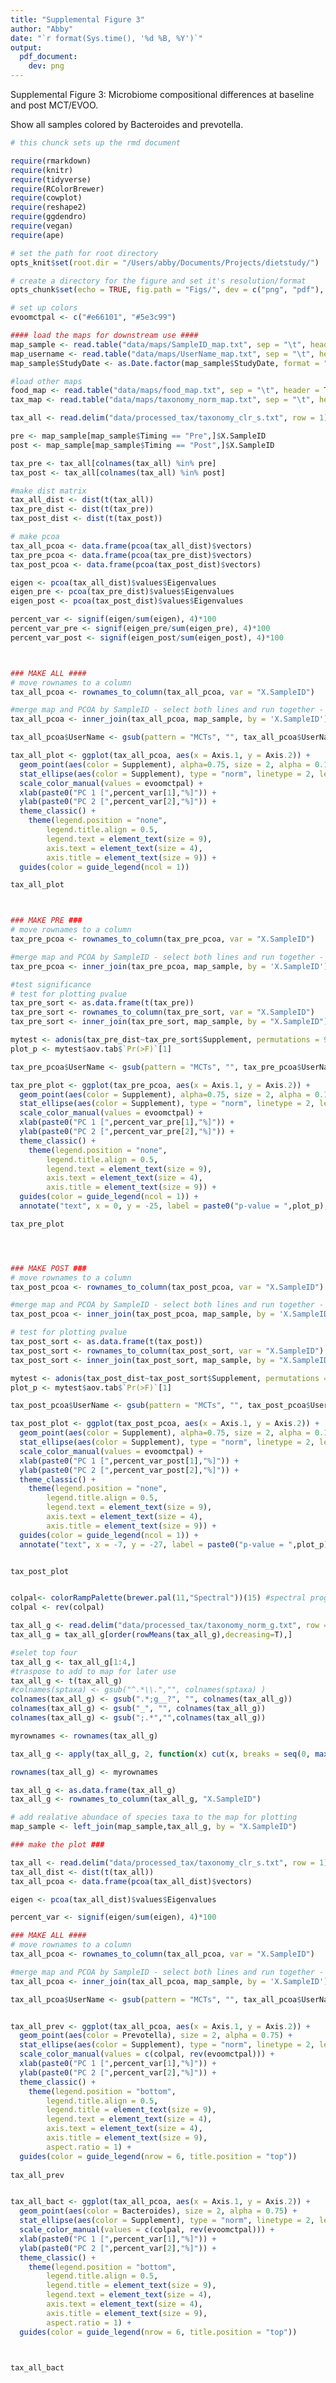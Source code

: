 ```yaml
---
title: "Supplemental Figure 3"
author: "Abby"
date: "`r format(Sys.time(), '%d %B, %Y')`"
output: 
  pdf_document:
    dev: png
---
```


Supplemental Figure 3: Microbiome compositional differences at baseline and post MCT/EVOO.

Show all samples colored by Bacteroides and prevotella.



```r
# this chunck sets up the rmd document

require(rmarkdown)
require(knitr)
require(tidyverse)
require(RColorBrewer) 
require(cowplot)
require(reshape2)
require(ggdendro)
require(vegan)
require(ape)

# set the path for root directory
opts_knit$set(root.dir = "/Users/abby/Documents/Projects/dietstudy/")

# create a directory for the figure and set it's resolution/format
opts_chunk$set(echo = TRUE, fig.path = "Figs/", dev = c("png", "pdf"), dpi = 300)

# set up colors
evoomctpal <- c("#e66101", "#5e3c99")

```

```r
#### load the maps for downstream use ####
map_sample <- read.table("data/maps/SampleID_map.txt", sep = "\t", header = T, comment = "")
map_username <- read.table("data/maps/UserName_map.txt", sep = "\t", header = T, comment = "")
map_sample$StudyDate <- as.Date.factor(map_sample$StudyDate, format = "%m/%d/%y")

#load other maps
food_map <- read.table("data/maps/food_map.txt", sep = "\t", header = T, comment = "")
tax_map <- read.table("data/maps/taxonomy_norm_map.txt", sep = "\t", header = T, comment = "")

```

```r

tax_all <- read.delim("data/processed_tax/taxonomy_clr_s.txt", row = 1)

pre <- map_sample[map_sample$Timing == "Pre",]$X.SampleID
post <- map_sample[map_sample$Timing == "Post",]$X.SampleID

tax_pre <- tax_all[colnames(tax_all) %in% pre]
tax_post <- tax_all[colnames(tax_all) %in% post]

#make dist matrix
tax_all_dist <- dist(t(tax_all))
tax_pre_dist <- dist(t(tax_pre))
tax_post_dist <- dist(t(tax_post))

# make pcoa
tax_all_pcoa <- data.frame(pcoa(tax_all_dist)$vectors)
tax_pre_pcoa <- data.frame(pcoa(tax_pre_dist)$vectors)
tax_post_pcoa <- data.frame(pcoa(tax_post_dist)$vectors)

eigen <- pcoa(tax_all_dist)$values$Eigenvalues
eigen_pre <- pcoa(tax_pre_dist)$values$Eigenvalues
eigen_post <- pcoa(tax_post_dist)$values$Eigenvalues

percent_var <- signif(eigen/sum(eigen), 4)*100
percent_var_pre <- signif(eigen_pre/sum(eigen_pre), 4)*100
percent_var_post <- signif(eigen_post/sum(eigen_post), 4)*100



### MAKE ALL ####
# move rownames to a column
tax_all_pcoa <- rownames_to_column(tax_all_pcoa, var = "X.SampleID")

#merge map and PCOA by SampleID - select both lines and run together - won't work otherwise
tax_all_pcoa <- inner_join(tax_all_pcoa, map_sample, by = 'X.SampleID')

tax_all_pcoa$UserName <- gsub(pattern = "MCTs", "", tax_all_pcoa$UserName)

tax_all_plot <- ggplot(tax_all_pcoa, aes(x = Axis.1, y = Axis.2)) +
  geom_point(aes(color = Supplement), alpha=0.75, size = 2, alpha = 0.1) +
  stat_ellipse(aes(color = Supplement), type = "norm", linetype = 2, level = 0.95, alpha = 0.7) +
  scale_color_manual(values = evoomctpal) +
  xlab(paste0("PC 1 [",percent_var[1],"%]")) +
  ylab(paste0("PC 2 [",percent_var[2],"%]")) +
  theme_classic() +                                                                      
    theme(legend.position = "none",
        legend.title.align = 0.5,
        legend.text = element_text(size = 9),
        axis.text = element_text(size = 4),
        axis.title = element_text(size = 9)) +
  guides(color = guide_legend(ncol = 1)) 

tax_all_plot



### MAKE PRE ###
# move rownames to a column
tax_pre_pcoa <- rownames_to_column(tax_pre_pcoa, var = "X.SampleID")

#merge map and PCOA by SampleID - select both lines and run together - won't work otherwise
tax_pre_pcoa <- inner_join(tax_pre_pcoa, map_sample, by = 'X.SampleID')

#test significance
# test for plotting pvalue
tax_pre_sort <- as.data.frame(t(tax_pre))
tax_pre_sort <- rownames_to_column(tax_pre_sort, var = "X.SampleID")
tax_pre_sort <- inner_join(tax_pre_sort, map_sample, by = "X.SampleID")

mytest <- adonis(tax_pre_dist~tax_pre_sort$Supplement, permutations = 999)
plot_p <- mytest$aov.tab$`Pr(>F)`[1]

tax_pre_pcoa$UserName <- gsub(pattern = "MCTs", "", tax_pre_pcoa$UserName)

tax_pre_plot <- ggplot(tax_pre_pcoa, aes(x = Axis.1, y = Axis.2)) +
  geom_point(aes(color = Supplement), alpha=0.75, size = 2, alpha = 0.1) +
  stat_ellipse(aes(color = Supplement), type = "norm", linetype = 2, level = 0.95, alpha = 0.7) +
  scale_color_manual(values = evoomctpal) +
  xlab(paste0("PC 1 [",percent_var_pre[1],"%]")) +
  ylab(paste0("PC 2 [",percent_var_pre[2],"%]")) +
  theme_classic() +                                                                      
    theme(legend.position = "none",
        legend.title.align = 0.5,
        legend.text = element_text(size = 9),
        axis.text = element_text(size = 4),
        axis.title = element_text(size = 9)) +
  guides(color = guide_legend(ncol = 1)) +
  annotate("text", x = 0, y = -25, label = paste0("p-value = ",plot_p), size=2)

tax_pre_plot




### MAKE POST ###
# move rownames to a column
tax_post_pcoa <- rownames_to_column(tax_post_pcoa, var = "X.SampleID")

#merge map and PCOA by SampleID - select both lines and run together - won't work otherwise
tax_post_pcoa <- inner_join(tax_post_pcoa, map_sample, by = 'X.SampleID')

# test for plotting pvalue
tax_post_sort <- as.data.frame(t(tax_post))
tax_post_sort <- rownames_to_column(tax_post_sort, var = "X.SampleID")
tax_post_sort <- inner_join(tax_post_sort, map_sample, by = "X.SampleID")

mytest <- adonis(tax_post_dist~tax_post_sort$Supplement, permutations = 999)
plot_p <- mytest$aov.tab$`Pr(>F)`[1]

tax_post_pcoa$UserName <- gsub(pattern = "MCTs", "", tax_post_pcoa$UserName)

tax_post_plot <- ggplot(tax_post_pcoa, aes(x = Axis.1, y = Axis.2)) +
  geom_point(aes(color = Supplement), alpha=0.75, size = 2, alpha = 0.1) +
  stat_ellipse(aes(color = Supplement), type = "norm", linetype = 2, level = 0.95, alpha = 0.7) +
  scale_color_manual(values = evoomctpal) +
  xlab(paste0("PC 1 [",percent_var_post[1],"%]")) +
  ylab(paste0("PC 2 [",percent_var_post[2],"%]")) +
  theme_classic() +                                                                      
    theme(legend.position = "none",
        legend.title.align = 0.5,
        legend.text = element_text(size = 9),
        axis.text = element_text(size = 4),
        axis.title = element_text(size = 9)) +
  guides(color = guide_legend(ncol = 1)) +
  annotate("text", x = -7, y = -27, label = paste0("p-value = ",plot_p), size=2)


tax_post_plot



```

```r
colpal<- colorRampPalette(brewer.pal(11,"Spectral"))(15) #spectral progression
colpal <- rev(colpal)

tax_all_g <- read.delim("data/processed_tax/taxonomy_norm_g.txt", row = 1)
tax_all_g = tax_all_g[order(rowMeans(tax_all_g),decreasing=T),]

#selet top four
tax_all_g <- tax_all_g[1:4,]
#traspose to add to map for later use
tax_all_g <- t(tax_all_g)
#colnames(sptaxa) <- gsub("^.*\\.","", colnames(sptaxa) )
colnames(tax_all_g) <- gsub(".*;g__?", "", colnames(tax_all_g))
colnames(tax_all_g) <- gsub("_", "", colnames(tax_all_g))
colnames(tax_all_g) <- gsub(";.*","",colnames(tax_all_g))

myrownames <- rownames(tax_all_g)

tax_all_g <- apply(tax_all_g, 2, function(x) cut(x, breaks = seq(0, max(x), length.out = 15), dig.lab = 2))

rownames(tax_all_g) <- myrownames

tax_all_g <- as.data.frame(tax_all_g)
tax_all_g <- rownames_to_column(tax_all_g, "X.SampleID")

# add realative abundace of species taxa to the map for plotting
map_sample <- left_join(map_sample,tax_all_g, by = "X.SampleID")

### make the plot ###

tax_all <- read.delim("data/processed_tax/taxonomy_clr_s.txt", row = 1)
tax_all_dist <- dist(t(tax_all))
tax_all_pcoa <- data.frame(pcoa(tax_all_dist)$vectors)

eigen <- pcoa(tax_all_dist)$values$Eigenvalues

percent_var <- signif(eigen/sum(eigen), 4)*100

### MAKE ALL ####
# move rownames to a column
tax_all_pcoa <- rownames_to_column(tax_all_pcoa, var = "X.SampleID")

#merge map and PCOA by SampleID - select both lines and run together - won't work otherwise
tax_all_pcoa <- inner_join(tax_all_pcoa, map_sample, by = 'X.SampleID')

tax_all_pcoa$UserName <- gsub(pattern = "MCTs", "", tax_all_pcoa$UserName)


tax_all_prev <- ggplot(tax_all_pcoa, aes(x = Axis.1, y = Axis.2)) +
  geom_point(aes(color = Prevotella), size = 2, alpha = 0.75) +
  stat_ellipse(aes(color = Supplement), type = "norm", linetype = 2, level = 0.95, alpha = 0.3) +
  scale_color_manual(values = c(colpal, rev(evoomctpal))) +
  xlab(paste0("PC 1 [",percent_var[1],"%]")) +
  ylab(paste0("PC 2 [",percent_var[2],"%]")) +
  theme_classic() +                                                                      
    theme(legend.position = "bottom",
        legend.title.align = 0.5,
        legend.title = element_text(size = 9),
        legend.text = element_text(size = 4),
        axis.text = element_text(size = 4),
        axis.title = element_text(size = 9),
        aspect.ratio = 1) +
  guides(color = guide_legend(nrow = 6, title.position = "top"))
 
tax_all_prev


tax_all_bact <- ggplot(tax_all_pcoa, aes(x = Axis.1, y = Axis.2)) +
  geom_point(aes(color = Bacteroides), size = 2, alpha = 0.75) +
  stat_ellipse(aes(color = Supplement), type = "norm", linetype = 2, level = 0.95, alpha = 0.3) +
  scale_color_manual(values = c(colpal, rev(evoomctpal))) +
  xlab(paste0("PC 1 [",percent_var[1],"%]")) +
  ylab(paste0("PC 2 [",percent_var[2],"%]")) +
  theme_classic() +                                                                      
    theme(legend.position = "bottom",
        legend.title.align = 0.5,
        legend.title = element_text(size = 9),
        legend.text = element_text(size = 4),
        axis.text = element_text(size = 4),
        axis.title = element_text(size = 9),
        aspect.ratio = 1) +
  guides(color = guide_legend(nrow = 6, title.position = "top"))



tax_all_bact


```
